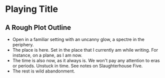 # Playing Title

## A Rough Plot Outline

- Open in a familiar setting with an uncanny glow, a spectre in the periphery.
- The place is here. Set in the place that I currently am while writing. For instance, on a plane, as I am now.
- The time is also now, as it always is. We won't pay any attention to eras or periods. Unstuck in time. See notes on Slaughterhouse Five.
- The rest is wild abandonment.


